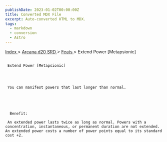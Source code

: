```yaml
---
publishDate: 2023-01-02T00:00:00Z
title: Converted MDX File
excerpt: Auto-converted HTML to MDX.
tags:
  - markdown
  - conversion
  - Astro
---
```


[
Index
](-index) >
[
Arcana d20 SRD
](arcana-d20-srd-index) >
[
Feats
](arcana-d20-srd-feats-index) > Extend Power [Metapsionic]

##

     Extend Power [Metapsionic]




     You can manifest powers that last longer than normal.





      Benefit:

     An extended power lasts twice as long as normal. Powers with a concentration, instantaneous, or permanent duration are not extended. An extended power costs a number of power points equal to its standard cost +2.
